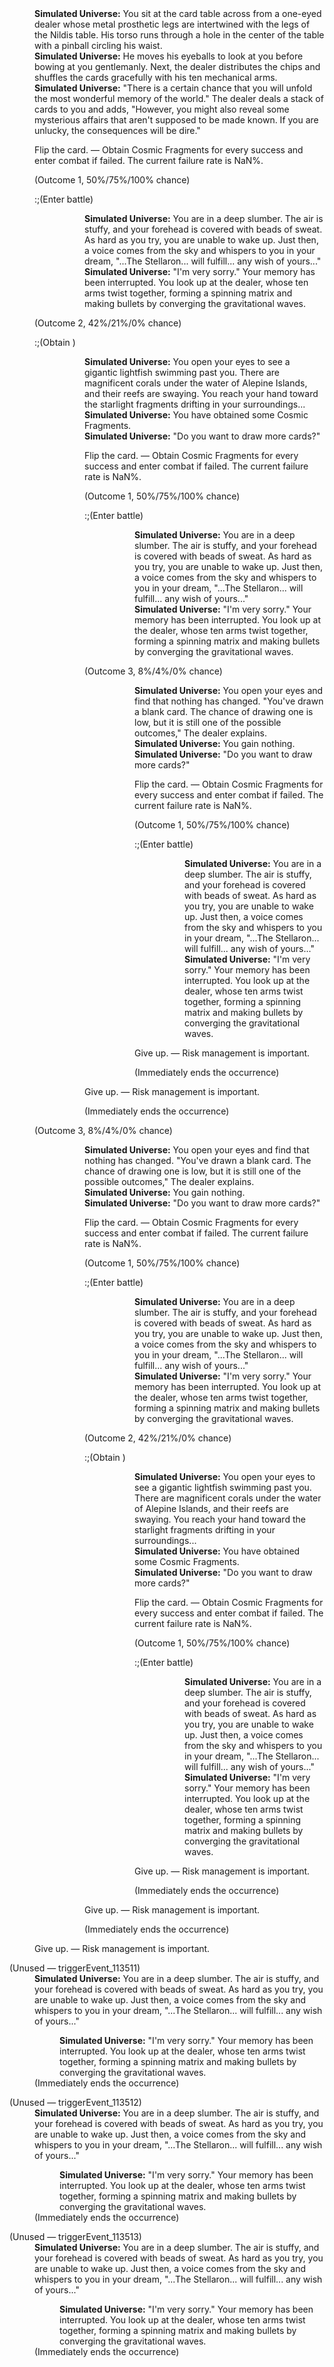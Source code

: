 {{Dialogue Start}}
:'''Simulated Universe:''' You sit at the card table across from a one-eyed dealer whose metal prosthetic legs are intertwined with the legs of the Nildis table. His torso runs through a hole in the center of the table with a pinball circling his waist.
:'''Simulated Universe:''' He moves his eyeballs to look at you before bowing at you gentlemanly. Next, the dealer distributes the chips and shuffles the cards gracefully with his ten mechanical arms.
:'''Simulated Universe:''' "There is a certain chance that you will unfold the most wonderful memory of the world." The dealer deals a stack of cards to you and adds, "However, you might also reveal some mysterious affairs that aren't supposed to be made known. If you are unlucky, the consequences will be dire."
:{{DIcon|Star}} Flip the card. &mdash; Obtain Cosmic Fragments for every success and enter combat if failed. The current failure rate is NaN%.
:;(Outcome 1, 50%/75%/100% chance)
::;(Enter battle)
:::{{Enemy List|Voidranger: Trampler*1/-25% HP; Guardian Shadow*1/-25% HP}}
:::'''Simulated Universe:''' You are in a deep slumber. The air is stuffy, and your forehead is covered with beads of sweat. As hard as you try, you are unable to wake up. Just then, a voice comes from the sky and whispers to you in your dream, "...The Stellaron... will fulfill... any wish of yours..."
:::'''Simulated Universe:''' "I'm very sorry." Your memory has been interrupted. You look up at the dealer, whose ten arms twist together, forming a spinning matrix and making bullets by converging the gravitational waves.
::;(Immediately ends the occurrence)
:;(Outcome 2, 42%/21%/0% chance)
::;(Obtain {{Item|Cosmic Fragment|20|x=100}})
:::'''Simulated Universe:''' You open your eyes to see a gigantic lightfish swimming past you. There are magnificent corals under the water of Alepine Islands, and their reefs are swaying. You reach your hand toward the starlight fragments drifting in your surroundings...
:::'''Simulated Universe:''' You have obtained some Cosmic Fragments.
:::'''Simulated Universe:''' "Do you want to draw more cards?"
:::{{DIcon|Star}} Flip the card. &mdash; Obtain Cosmic Fragments for every success and enter combat if failed. The current failure rate is NaN%.
:::;(Outcome 1, 50%/75%/100% chance)
::::;(Enter battle)
:::::{{Enemy List|Voidranger: Trampler*1/-25% HP; Guardian Shadow*1/-25% HP}}
:::::'''Simulated Universe:''' You are in a deep slumber. The air is stuffy, and your forehead is covered with beads of sweat. As hard as you try, you are unable to wake up. Just then, a voice comes from the sky and whispers to you in your dream, "...The Stellaron... will fulfill... any wish of yours..."
:::::'''Simulated Universe:''' "I'm very sorry." Your memory has been interrupted. You look up at the dealer, whose ten arms twist together, forming a spinning matrix and making bullets by converging the gravitational waves.
::::;(Immediately ends the occurrence)
:::;(Outcome 3, 8%/4%/0% chance)
:::::'''Simulated Universe:''' You open your eyes and find that nothing has changed. "You've drawn a blank card. The chance of drawing one is low, but it is still one of the possible outcomes," The dealer explains.
:::::'''Simulated Universe:''' You gain nothing.
:::::'''Simulated Universe:''' "Do you want to draw more cards?"
:::::{{DIcon|Star}} Flip the card. &mdash; Obtain Cosmic Fragments for every success and enter combat if failed. The current failure rate is NaN%.
:::::;(Outcome 1, 50%/75%/100% chance)
::::::;(Enter battle)
:::::::{{Enemy List|Voidranger: Trampler*1/-25% HP; Guardian Shadow*1/-25% HP}}
:::::::'''Simulated Universe:''' You are in a deep slumber. The air is stuffy, and your forehead is covered with beads of sweat. As hard as you try, you are unable to wake up. Just then, a voice comes from the sky and whispers to you in your dream, "...The Stellaron... will fulfill... any wish of yours..."
:::::::'''Simulated Universe:''' "I'm very sorry." Your memory has been interrupted. You look up at the dealer, whose ten arms twist together, forming a spinning matrix and making bullets by converging the gravitational waves.
::::::;(Immediately ends the occurrence)
:::::{{DIcon|Star}} Give up. &mdash; Risk management is important.
:::::;(Immediately ends the occurrence)
:::{{DIcon|Star}} Give up. &mdash; Risk management is important.
:::;(Immediately ends the occurrence)
:;(Outcome 3, 8%/4%/0% chance)
:::'''Simulated Universe:''' You open your eyes and find that nothing has changed. "You've drawn a blank card. The chance of drawing one is low, but it is still one of the possible outcomes," The dealer explains.
:::'''Simulated Universe:''' You gain nothing.
:::'''Simulated Universe:''' "Do you want to draw more cards?"
:::{{DIcon|Star}} Flip the card. &mdash; Obtain Cosmic Fragments for every success and enter combat if failed. The current failure rate is NaN%.
:::;(Outcome 1, 50%/75%/100% chance)
::::;(Enter battle)
:::::{{Enemy List|Voidranger: Trampler*1/-25% HP; Guardian Shadow*1/-25% HP}}
:::::'''Simulated Universe:''' You are in a deep slumber. The air is stuffy, and your forehead is covered with beads of sweat. As hard as you try, you are unable to wake up. Just then, a voice comes from the sky and whispers to you in your dream, "...The Stellaron... will fulfill... any wish of yours..."
:::::'''Simulated Universe:''' "I'm very sorry." Your memory has been interrupted. You look up at the dealer, whose ten arms twist together, forming a spinning matrix and making bullets by converging the gravitational waves.
::::;(Immediately ends the occurrence)
:::;(Outcome 2, 42%/21%/0% chance)
::::;(Obtain {{Item|Cosmic Fragment|20|x=100}})
:::::'''Simulated Universe:''' You open your eyes to see a gigantic lightfish swimming past you. There are magnificent corals under the water of Alepine Islands, and their reefs are swaying. You reach your hand toward the starlight fragments drifting in your surroundings...
:::::'''Simulated Universe:''' You have obtained some Cosmic Fragments.
:::::'''Simulated Universe:''' "Do you want to draw more cards?"
:::::{{DIcon|Star}} Flip the card. &mdash; Obtain Cosmic Fragments for every success and enter combat if failed. The current failure rate is NaN%.
:::::;(Outcome 1, 50%/75%/100% chance)
::::::;(Enter battle)
:::::::{{Enemy List|Voidranger: Trampler*1/-25% HP; Guardian Shadow*1/-25% HP}}
:::::::'''Simulated Universe:''' You are in a deep slumber. The air is stuffy, and your forehead is covered with beads of sweat. As hard as you try, you are unable to wake up. Just then, a voice comes from the sky and whispers to you in your dream, "...The Stellaron... will fulfill... any wish of yours..."
:::::::'''Simulated Universe:''' "I'm very sorry." Your memory has been interrupted. You look up at the dealer, whose ten arms twist together, forming a spinning matrix and making bullets by converging the gravitational waves.
::::::;(Immediately ends the occurrence)
:::::{{DIcon|Star}} Give up. &mdash; Risk management is important.
:::::;(Immediately ends the occurrence)
:::{{DIcon|Star}} Give up. &mdash; Risk management is important.
:::;(Immediately ends the occurrence)
:{{DIcon|Star}} Give up. &mdash; Risk management is important.


;(Unused &mdash; triggerEvent_113511)
:'''Simulated Universe:''' You are in a deep slumber. The air is stuffy, and your forehead is covered with beads of sweat. As hard as you try, you are unable to wake up. Just then, a voice comes from the sky and whispers to you in your dream, "...The Stellaron... will fulfill... any wish of yours..."
::'''Simulated Universe:''' "I'm very sorry." Your memory has been interrupted. You look up at the dealer, whose ten arms twist together, forming a spinning matrix and making bullets by converging the gravitational waves.
:;(Immediately ends the occurrence)

;(Unused &mdash; triggerEvent_113512)
:'''Simulated Universe:''' You are in a deep slumber. The air is stuffy, and your forehead is covered with beads of sweat. As hard as you try, you are unable to wake up. Just then, a voice comes from the sky and whispers to you in your dream, "...The Stellaron... will fulfill... any wish of yours..."
::'''Simulated Universe:''' "I'm very sorry." Your memory has been interrupted. You look up at the dealer, whose ten arms twist together, forming a spinning matrix and making bullets by converging the gravitational waves.
:;(Immediately ends the occurrence)

;(Unused &mdash; triggerEvent_113513)
:'''Simulated Universe:''' You are in a deep slumber. The air is stuffy, and your forehead is covered with beads of sweat. As hard as you try, you are unable to wake up. Just then, a voice comes from the sky and whispers to you in your dream, "...The Stellaron... will fulfill... any wish of yours..."
::'''Simulated Universe:''' "I'm very sorry." Your memory has been interrupted. You look up at the dealer, whose ten arms twist together, forming a spinning matrix and making bullets by converging the gravitational waves.
:;(Immediately ends the occurrence)
{{Dialogue End}}